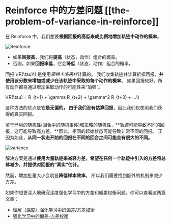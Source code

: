 # Reinforce 中的方差问题 [[the-problem-of-variance-in-reinforce]]

在 Reinforce 中，我们想要**根据回报的高低来成比例地增加轨迹中动作的概率**。

<img src="https://huggingface.co/datasets/huggingface-deep-rl-course/course-images/resolve/main/en/unit8/pg.jpg"  alt="Reinforce"/>

- 如果**回报高**，我们将**提高**（状态，动作）组合的概率。
- 否则，如果**回报率低**，它会**降低**（状态、动作）组合的概率。

回报 \\(R(\tau)\\) 是使用*蒙特卡洛采样*计算的。 我们收集轨迹并计算折扣回报，**并使用该分数来增加或减少在该轨迹中采取的每个动作的概率**。 如果回报较好，所有动作都将通过增加采取动作的可能性来“加强”。

\\(R(\tau) = R_{t+1} + \gamma R_{t+2} + \gamma^2 R_{t+3} + ...\\)

这种方法的优点是**它是无偏的， 由于我们没有估算回报**，因此我们仅使用我们获得的真实回报。

鉴于环境的随机性(回合中的随机事件)和策略的随机性，**轨迹可能导致不同的回报，这可能导致高方差。**因此，相同的起始状态可能导致非常不同的回报。
正因为如此，**从同一状态开始的回报在不同的回合之间可能会有很大的不同。**

<img src="https://huggingface.co/datasets/huggingface-deep-rl-course/course-images/resolve/main/en/unit8/variance.jpg" alt="variance"/>

解决方案是通过**使用大量轨迹来减轻方差，希望在任何一个轨迹中引入的方差将总体减少，并提供对回报的“真实”估计。**

然而，增加批量大小会明显**降低样本效率**。 所以我们需要找到额外的机制来减少方差。

如果你想更深入地研究深度强化学习中的方差和偏差权衡问题，你可以查看这两篇文章：

- [理解（深度）强化学习中的偏差/方差权衡](https://blog.mlreview.com/making-sense-of-the-bias-variance-trade-off-in-deep-reinforcement-learning-79cf1e83d565)
- [强化学习中的偏差-方差权衡](https://www.endtoend.ai/blog/bias-variance-tradeoff-in-reinforcement-learning/)